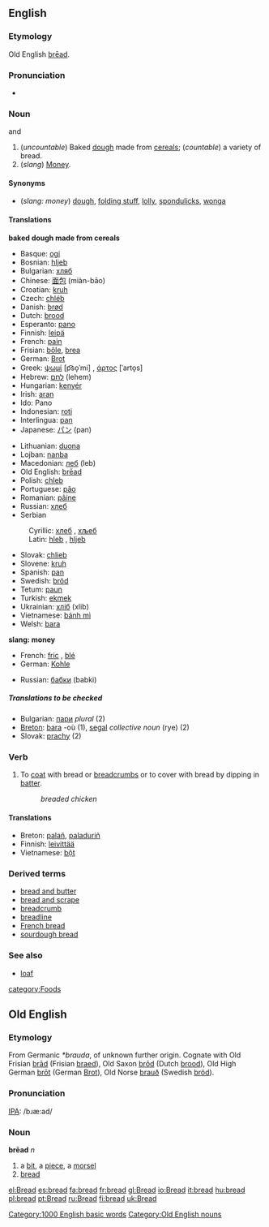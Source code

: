 ==English==
{{wikipedia}}
{{cookbook}}
===Etymology===
Old English [[bread#Old English|brēad]].

===Pronunciation===
*{{audio|en-us-bread.ogg|Audio (US)}}

===Noun===
{{en-noun-reg}}  {{uncountable}} and {{countable}}

#<!--DefA-->(''uncountable'') Baked [[dough]] made from [[cereal]]s; (''countable'') a variety of bread.
#<!--DefB-->(''slang'') [[Money]].

====Synonyms====
*<!--DefB-->(''slang: money'') [[dough]], [[folding stuff]], [[lolly]], [[spondulicks]], [[wonga]]

====Translations====

<!--DefA-->'''baked dough made from cereals'''
{{top}}
*Basque: [[ogi]]
*Bosnian: [[hljeb]] {{m}}
*Bulgarian: [[хляб]] {{m}}
*Chinese: [[面包]] (miàn-bāo)
*Croatian: [[kruh]] {{m}}
*Czech: [[chléb]] {{m}}
*Danish: [[brød]] {{n}}
*Dutch: [[brood]] {{n}}
*Esperanto: [[pano]]
*Finnish: [[leipä]]
*French: [[pain]] {{m}}
*Frisian: [[bôle]], [[brea]]
*German: [[Brot]] {{n}}
*Greek: [[ψωμί]] [p͡so̞ˈmi] {{n}}, [[άρτος]] [ˈarto̞s] {{m}}
*Hebrew: [[לחם]] (lehem)
*Hungarian: [[kenyér]]
*Irish: [[aran]] 
*Ido: Pano
*Indonesian: [[roti]]
*Interlingua: [[pan]]
*Japanese: [[パン]] (pan)
{{mid}}
*Lithuanian: [[duona]] {{f}}
*Lojban: [[nanba]]
*Macedonian: [[леб]] (leb)
*Old English: [[brēad]]
*Polish: [[chleb]] {{m}}
*Portuguese: [[pão]] {{m}}
*Romanian: [[pâine]] {{f}}
*Russian: [[хлеб]] {{m}}
*Serbian
:Cyrillic: [[хлеб]] {{m}}, [[хљеб]] {{m}}
:Latin: [[hleb]] {{m}}, [[hljeb]] {{m}}
*Slovak:  [[chlieb]]  {{m}}
*Slovene: [[kruh]] {{m}}
*Spanish: [[pan]] {{m}}
*Swedish: [[bröd]]
*Tetum: [[paun]]
*Turkish: [[ekmek]]
*Ukrainian: [[хліб]] (xlib) {{m}}
*Vietnamese: [[bánh mì]]
*Welsh: [[bara]] {{m}}
{{bottom}}

<!--DefB-->'''slang: money'''
{{top}}
*French: [[fric]] {{m}}, [[blé]] {{m}}
*German: [[Kohle]] {{f}}
{{mid}}
*Russian: [[бабки]] (babki)
{{bottom}}

=====Translations to be checked=====
<!--Remove this section once all of the translations below have been moved into the tables above.-->
{{checktrans}}

*Bulgarian: [[пари]] ''plural'' (2)
*[[Breton]]: [[bara#Breton|bara]] {{m}} -où (1), [[segal]] ''collective noun'' (rye) (2)
*Slovak: [[prachy]] {{m}} {{p}} (2)

===Verb===
{{en-infl-reg-consonant|bread||}}

# <!--DefC-->To [[coat]] with bread or [[breadcrumb]]s or to cover with bread by dipping in [[batter]].
#:''breaded chicken''

====Translations====
<!--DefC-->
*Breton: [[palañ]], [[paladuriñ]]
*Finnish: [[leivittää]]
*Vietnamese: [[bột]]

===Derived terms===
*[[bread and butter]]<!--someone's profession-->
*[[bread and scrape]]
*[[breadcrumb]]
*[[breadline]]
*[[French bread]]
*[[sourdough bread]]

===See also===
*[[loaf]]
[[Category:1000 English basic words]]
[[category:Foods]]


==Old English==
===Etymology===
From Germanic ''*brauda'', of unknown further origin.  Cognate with Old Frisian [[brad|brād]] (Frisian [[braed]]), Old Saxon [[brod|brōd]] (Dutch [[brood#Dutch|brood]]), Old High German [[brot|brōt]] (German [[Brot]]), Old Norse [[brauð]] (Swedish [[bröd]]).

===Pronunciation===
[[IPA]]: /bɹæ:ad/

===Noun===
'''brēad''' ''n''
# a [[bit]], a [[piece]], a [[morsel]]
# [[bread#English|bread]]

[[Category:Old English nouns]]
[[el:Bread]]
[[es:bread]]
[[fa:bread]]
[[fr:bread]]
[[gl:Bread]]
[[io:Bread]]
[[it:bread]]
[[hu:bread]]
[[pl:bread]]
[[pt:Bread]]
[[ru:Bread]]
[[fi:bread]]
[[uk:Bread]]